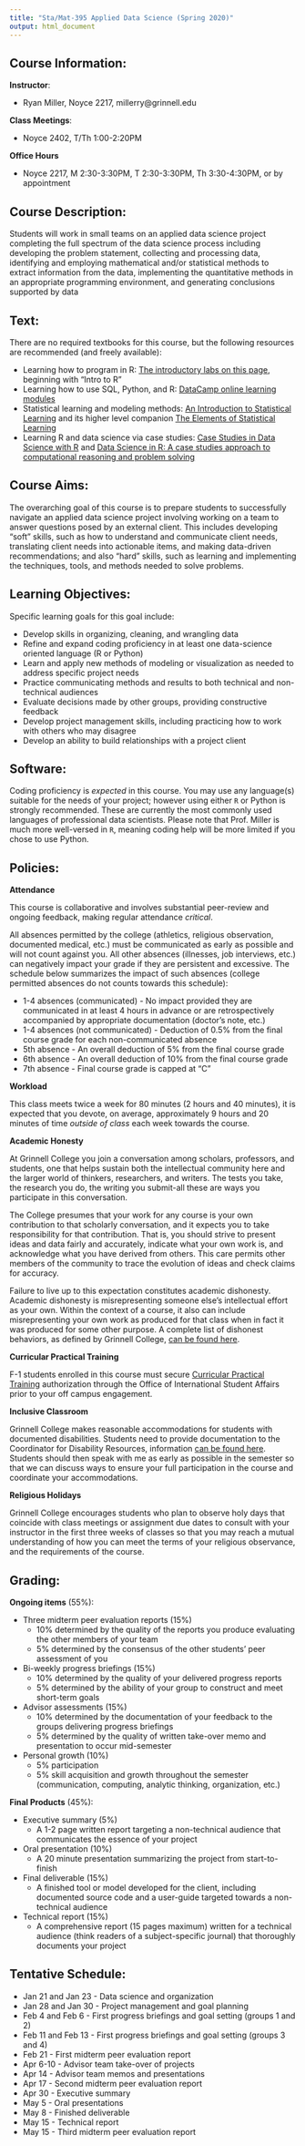 ```yaml
---
title: "Sta/Mat-395 Applied Data Science (Spring 2020)"
output: html_document
---
```


## Course Information:

**Instructor**:

- Ryan Miller, Noyce 2217, millerry\@grinnell.edu

**Class Meetings**: 

- Noyce 2402, T/Th 1:00-2:20PM

**Office Hours**

- Noyce 2217, M 2:30-3:30PM, T 2:30-3:30PM, Th 3:30-4:30PM, or by appointment

## Course Description:

Students will work in small teams on an applied data science project completing the full spectrum of the data science process including developing the problem statement, collecting and processing data, identifying and employing mathematical and/or statistical methods to extract information from the data, implementing the quantitative methods in an appropriate programming environment, and generating conclusions supported by data

## Text:

There are no required textbooks for this course, but the following resources are recommended (and freely available):

- Learning how to program in R: [The introductory labs on this page](https://remiller1450.github.io/sta230f19.html), beginning with "Intro to R"
- Learning how to use SQL, Python, and R: [DataCamp online learning modules](https://www.datacamp.com/)
- Statistical learning and modeling methods: [An Introduction to Statistical Learning](http://faculty.marshall.usc.edu/gareth-james/ISL/ISLR%20Seventh%20Printing.pdf) and its higher level companion [The Elements of Statistical Learning](https://web.stanford.edu/~hastie/ElemStatLearn/printings/ESLII_print12.pdf)
- Learning R and data science via case studies: [Case Studies in Data Science with R](http://rdatasciencecases.org/) and [Data Science in R: A case studies approach to computational reasoning and problem solving](https://afrozhussain.files.wordpress.com/2015/07/data-science-in-r.pdf)


## Course Aims:

The overarching goal of this course is to prepare students to successfully navigate an applied data science project involving working on a team to answer questions posed by an external client.  This includes developing "soft" skills, such as how to understand and communicate client needs, translating client needs into actionable items, and making data-driven recommendations; and also "hard" skills, such as learning and implementing the techniques, tools, and methods needed to solve problems.

## Learning Objectives:

Specific learning goals for this goal include:

- Develop skills in organizing, cleaning, and wrangling data
- Refine and expand coding proficiency in at least one data-science oriented language (R or Python)
- Learn and apply new methods of modeling or visualization as needed to address specific project needs
- Practice communicating methods and results to both technical and non-technical audiences
- Evaluate decisions made by other groups, providing constructive feedback
- Develop project management skills, including practicing how to work with others who may disagree
- Develop an ability to build relationships with a project client

## Software:

Coding proficiency is *expected* in this course. You may use any language(s) suitable for the needs of your project; however using either `R` or Python is strongly recommended. These are currently the most commonly used languages of professional data scientists.  Please note that Prof. Miller is much more well-versed in `R`, meaning coding help will be more limited if you chose to use Python. 

## Policies:

**Attendance**

This course is collaborative and involves substantial peer-review and ongoing feedback, making regular attendance *critical*.  

All absences permitted by the college (athletics, religious observation, documented medical, etc.) must be communicated as early as possible and will not count against you. All other absences (illnesses, job interviews, etc.) can negatively impact your grade if they are persistent and excessive. The schedule below summarizes the impact of such absences (college permitted absences do not counts towards this schedule):

- 1-4 absences (communicated) - No impact provided they are communicated in at least 4 hours in advance or are retrospectively accompanied by appropriate documentation (doctor's note, etc.)
- 1-4 absences (not communicated) - Deduction of 0.5% from the final course grade for each non-communicated absence
- 5th absence - An overall deduction of 5% from the final course grade
- 6th absence - An overall deduction of 10% from the final course grade
- 7th absence - Final course grade is capped at "C"

**Workload**

This class meets twice a week for 80 minutes (2 hours and 40 minutes), it is expected that you devote, on average, approximately 9 hours and 20 minutes of time *outside of class* each week towards the course.

**Academic Honesty**

At Grinnell College you join a conversation among scholars, professors, and students, one that helps sustain both the intellectual community here and the larger world of thinkers, researchers, and writers. The tests you take, the research you do, the writing you submit-all these are ways you participate in this conversation.

The College presumes that your work for any course is your own contribution to that scholarly conversation, and it expects you to take responsibility for that contribution. That is, you should strive to present ideas and data fairly and accurately, indicate what your own work is, and acknowledge what you have derived from others. This care permits other members of the community to trace the evolution of ideas and check claims for accuracy.

Failure to live up to this expectation constitutes academic dishonesty. Academic dishonesty is misrepresenting someone else's intellectual effort as your own. Within the context of a course, it also can include misrepresenting your own work as produced for that class when in fact it was produced for some other purpose.  A complete list of dishonest behaviors, as defined by Grinnell College, [can be found here](https://catalog.grinnell.edu/content.php?catoid=12&navoid=2537#alleged-violation).

**Curricular Practical Training**

F-1 students enrolled in this course must secure [Curricular Practical Training](https://grinco.sharepoint.com/sites/StudentAffairs/OISA/Shared%20Documents/F-1%20Curricular%20Practical%20Training%20for%20Internships.pdf) authorization through the Office of International Student Affairs prior to your off campus engagement.

**Inclusive Classroom**

Grinnell College makes reasonable accommodations for students with documented disabilities.  Students need to provide documentation to the Coordinator for Disability Resources, information [can be found here](http://www.grinnell.edu/about/offices-services/accessibility-disability/disability-services).  Students should then speak with me as early as possible in the semester so that we can discuss ways to ensure your full participation in the course and coordinate your accommodations.

**Religious Holidays**

Grinnell College encourages students who plan to observe holy days that coincide with class meetings or assignment due dates to consult with your instructor in the first three weeks of classes so that you may reach a mutual understanding of how you can meet the terms of your religious observance, and the requirements of the course.


## Grading:

**Ongoing items** (55%):

- Three midterm peer evaluation reports (15%)
    - 10% determined by the quality of the reports you produce evaluating the other members of your team
    - 5% determined by the consensus of the other students' peer assessment of you
- Bi-weekly progress briefings (15%)
    - 10% determined by the quality of your delivered progress reports
    - 5% determined by the ability of your group to construct and meet short-term goals
- Advisor assessments (15%)
    - 10% determined by the documentation of your feedback to the groups delivering progress briefings
    - 5% determined by the quality of written take-over memo and presentation to occur mid-semester
- Personal growth (10%)
    - 5% participation
    - 5% skill acquisition and growth throughout the semester (communication, computing, analytic thinking, organization, etc.)

**Final Products** (45%):

- Executive summary (5%)
    - A 1-2 page written report targeting a non-technical audience that communicates the essence of your project 
- Oral presentation (10%)
    - A 20 minute presentation summarizing the project from start-to-finish
- Final deliverable (15%)
    - A finished tool or model developed for the client, including documented source code and a user-guide targeted towards a non-technical audience
- Technical report (15%)
    - A comprehensive report (15 pages maximum) written for a technical audience (think readers of a subject-specific journal) that thoroughly documents your project

## Tentative Schedule:

- Jan 21 and Jan 23 - Data science and organization
- Jan 28 and Jan 30 - Project management and goal planning
- Feb 4 and Feb 6 - First progress briefings and goal setting (groups 1 and 2)
- Feb 11 and Feb 13 - First progress briefings and goal setting (groups 3 and 4)
- Feb 21 - First midterm peer evaluation report
- Apr 6-10 - Advisor team take-over of projects
- Apr 14 - Advisor team memos and presentations
- Apr 17 - Second midterm peer evaluation report
- Apr 30 - Executive summary
- May 5 - Oral presentations
- May 8 - Finished deliverable
- May 15 - Technical report
- May 15 - Third midterm peer evaluation report
